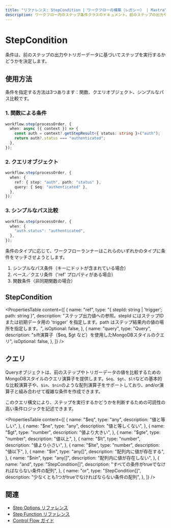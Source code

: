 ```yaml
---
title: "リファレンス: StepCondition | ワークフローの構築（レガシー） | Mastra"
description: ワークフロー内のステップ条件クラスのドキュメント。前のステップの出力やトリガーデータに基づいて、ステップを実行するかどうかを決定します。
---
```




# StepCondition

条件は、前のステップの出力やトリガーデータに基づいてステップを実行するかどうかを決定します。



## 使用方法

条件を指定する方法は3つあります：関数、クエリオブジェクト、シンプルなパス比較です。

### 1. 関数による条件

```typescript copy showLineNumbers
workflow.step(processOrder, {
  when: async ({ context }) => {
    const auth = context?.getStepResult<{ status: string }>("auth");
    return auth?.status === "authenticated";
  },
});
```

### 2. クエリオブジェクト

```typescript copy showLineNumbers
workflow.step(processOrder, {
  when: {
    ref: { step: "auth", path: "status" },
    query: { $eq: "authenticated" },
  },
});
```

### 3. シンプルなパス比較

```typescript copy showLineNumbers
workflow.step(processOrder, {
  when: {
    "auth.status": "authenticated",
  },
});
```

条件のタイプに応じて、ワークフローランナーはこれらのいずれかのタイプに条件をマッチさせようとします。

1. シンプルなパス条件（キーにドットが含まれている場合）
2. ベース／クエリ条件（'ref' プロパティがある場合）
3. 関数条件（非同期関数の場合）



## StepCondition

<PropertiesTable
  content={[
    {
      name: "ref",
      type: "{ stepId: string | 'trigger'; path: string }",
      description:
        "ステップ出力値への参照。stepId にはステップIDまたは初期データ用の 'trigger' を指定します。path はステップ結果内の値の場所を指定します。",
      isOptional: false,
    },
    {
      name: "query",
      type: "Query<any>",
      description: "sift演算子（$eq, $gt など）を使用したMongoDBスタイルのクエリ",
      isOptional: false,
    },
  ]}
/>



## クエリ

Queryオブジェクトは、前のステップやトリガーデータの値を比較するためのMongoDBスタイルのクエリ演算子を提供します。`$eq`、`$gt`、`$lt`などの基本的な比較演算子や、`$in`、`$nin`のような配列演算子をサポートしており、and/or演算子と組み合わせて複雑な条件を作成できます。

このクエリ構文により、ステップを実行するかどうかを判断するための可読性の高い条件ロジックを記述できます。

<PropertiesTable
  content={[
    {
      name: "$eq",
      type: "any",
      description: "値と等しい",
    },
    {
      name: "$ne",
      type: "any",
      description: "値と等しくない",
    },
    {
      name: "$gt",
      type: "number",
      description: "値より大きい",
    },
    {
      name: "$gte",
      type: "number",
      description: "値以上",
    },
    {
      name: "$lt",
      type: "number",
      description: "値より小さい",
    },
    {
      name: "$lte",
      type: "number",
      description: "値以下",
    },
    {
      name: "$in",
      type: "any[]",
      description: "配列内に値が存在する",
    },
    {
      name: "$nin",
      type: "any[]",
      description: "配列内に値が存在しない",
    },
    {
      name: "and",
      type: "StepCondition[]",
      description: "すべての条件がtrueでなければならない条件の配列",
    },
    {
      name: "or",
      type: "StepCondition[]",
      description: "少なくとも1つがtrueでなければならない条件の配列",
    },
  ]}
/>



## 関連

- [Step Options リファレンス](./step-options.mdx)
- [Step Function リファレンス](./step-function.mdx)
- [Control Flow ガイド](../../docs/workflows-legacy/control-flow.mdx)
